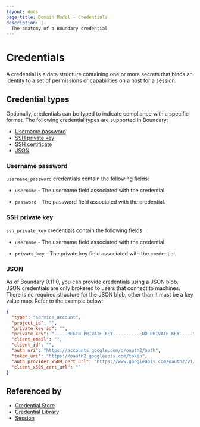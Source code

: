 ```yaml
---
layout: docs
page_title: Domain Model - Credentials
description: |-
  The anatomy of a Boundary credential
---
```


# Credentials

A credential is a data structure containing one or more secrets that binds an identity to a set of permissions or capabilities on a [host][] for a [session][].

## Credential types

Optionally, credentials can be typed to indicate compliance with a specific format.
The following credential types are supported in Boundary:

- [Username password](#username-password)
- [SSH private key](#ssh-private-key)
- [SSH certificate](#ssh-certificate)
- [JSON](#json)

### Username password

`username_password` credentials contain the following fields:

- `username` - The username field associated with the credential.

- `password` - The password field associated with the credential.

### SSH private key

`ssh_private_key` credentials contain the following fields:

- `username` - The username field associated with the credential.

- `private_key` - The private key field associated with the credential.

### JSON

As of Boundary 0.11.0, you can provide credentials using a JSON blob.
JSON credentials are only brokered to users that connect to machines.
There is no required structure for the JSON blob, other than it must be a key value map.
Refer to the example below:

<CodeBlockConfig heading="JSON credentials blob example">

```JSON
{
  "type": "service_account",
  "project_id": "",
  "private_key_id": "",
  "private_key": "-----BEGIN PRIVATE KEY----------END PRIVATE KEY-----\n",
  "client_email": "",
  "client_id": "",
  "auth_uri": "https://accounts.google.com/o/oauth2/auth",
  "token_uri": "https://oauth2.googleapis.com/token",
  "auth_provider_x509_cert_url": "https://www.googleapis.com/oauth2/v1/certs",
  "client_x509_cert_url": ""
}
```

</CodeBlockConfig>

## Referenced by

- [Credential Store][]
- [Credential Library][]
- [Session][]

[credential library]: /boundary/docs/concepts/domain-model/credential-libraries
[credential libraries]: /boundary/docs/concepts/domain-model/credential-libraries
[credential store]: /boundary/docs/concepts/domain-model/credential-stores
[credential stores]: /boundary/docs/concepts/domain-model/credential-stores
[host]: /boundary/docs/concepts/domain-model/hosts
[session]: /boundary/docs/concepts/domain-model/sessions
